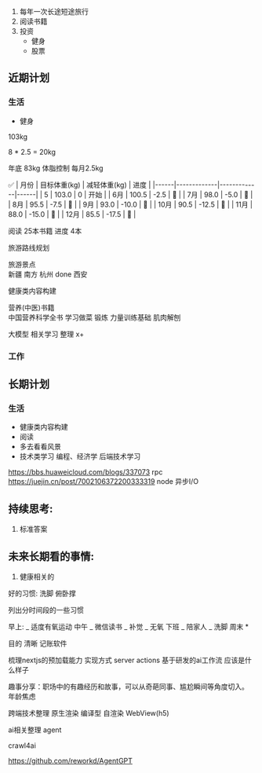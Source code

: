 1. 每年一次长途短途旅行
2. 阅读书籍
3. 投资
   - 健身
   - 股票

## 近期计划

### 生活

- 健身

103kg

8 \* 2.5 = 20kg

年底 83kg 体脂控制 每月2.5kg

✅
| 月份 | 目标体重(kg) | 减轻体重(kg) | 进度 |
|------|-------------|-------------|------|
| 5 | 103.0 | 0 | 开始 |
| 6月 | 100.5 | -2.5 | 🎯 |
| 7月 | 98.0 | -5.0 | 🎯 |
| 8月 | 95.5 | -7.5 | 🎯 |
| 9月 | 93.0 | -10.0 | 🎯 |
| 10月 | 90.5 | -12.5 | 🎯 |
| 11月 | 88.0 | -15.0 | 🎯 |
| 12月 | 85.5 | -17.5 | 🎯 |

阅读 25本书籍 进度 4本

旅游路线规划

旅游景点  
 新疆
南方
杭州 done
西安

健康类内容构建

营养(中医)书籍  
 中国营养科学全书
学习做菜
锻炼
力量训练基础
肌肉解刨

大模型 相关学习 整理 x+

### 工作

## 长期计划

### 生活

- 健康类内容构建
- 阅读
- 多去看看风景
- 技术类学习 编程、经济学 后端技术学习

https://bbs.huaweicloud.com/blogs/337073 rpc
https://juejin.cn/post/7002106372200333319 node 异步I/O

## 持续思考:

1. 标准答案

## 未来长期看的事情:

1.  健康相关的

好的习惯:
洗脚
俯卧撑

列出分时间段的一些习惯

早上:
_ 适度有氧运动
中午
_ 微信读书
_ 补觉
_ 无氧
下班
_ 陪家人
_ 洗脚
周末 \*

目的 清晰
记账软件

梳理nextjs的预加载能力 实现方式
server actions
基于研发的ai工作流 应该是什么样子

趣事分享：职场中的有趣经历和故事，可以从奇葩同事、尴尬瞬间等角度切入。
年龄焦虑

跨端技术整理
原生渲染
编译型
自渲染
WebView(h5)

ai相关整理
agent

crawl4ai

https://github.com/reworkd/AgentGPT
